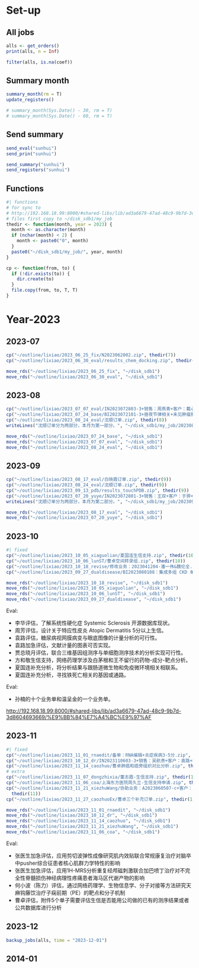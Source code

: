
# Set-up

## All jobs

```r
alls <- get_orders()
print(alls, n = Inf)

filter(alls, is.na(coef))
```

## Summary month

```r
summary_month(rm = T)
update_registers()

# summary_month(Sys.Date() - 30, rm = T)
# summary_month(Sys.Date() - 60, rm = T)
```

## Send summary

```r
send_eval("sunhui")
send_prin("sunhui")

send_summary("sunhui")
send_registers("sunhui")
```

## Functions

```r
#| functions
# for sync to
# http://192.168.18.99:8000/#shared-libs/lib/ad3a6679-47ad-48c9-9b7d-3d8604693669/%E9%BB%84%E7%A4%BC%E9%97%AF
# files first copy to ~/disk_sdb1/my_job
thedir <- function(month, year = 2023) {
  month <- as.character(month)
  if (nchar(month) < 2) {
    month <- paste0("0", month)
  }
  paste0("~/disk_sdb1/my_job/", year, month)
}

cp <- function(from, to) {
  if (!dir.exists(to)) {
    dir.create(to)
  }
  file.copy(from, to, T, T)
}
```

# Year-2023

## 2023-07

```r
cp("~/outline/lixiao/2023_06_25_fix/N2023062002.zip", thedir(7))
cp("~/outline/lixiao/2023_06_30_eval/results_chem_docking.zip", thedir(7))

move_rds("~/outline/lixiao/2023_06_25_fix", "~/disk_sdb1")
move_rds("~/outline/lixiao/2023_06_30_eval", "~/disk_sdb1")
```

## 2023-08

```r
cp("~/outline/lixiao/2023_07_07_eval/IN2023072803-3+销售：周燕青+客户：戴心怡+斑痕增生+生信分析.zip", thedir(8))
cp("~/outline/lixiao/2023_07_24_base/BI2023072101-3+昼夜节律相关+未见肿瘤报道+预后关联单细胞分析+3-5分.zip", thedir(8))
cp("~/outline/lixiao/2023_08_24_eval/沈顺订单.zip", thedir(8))
writeLines("沈顺订单分为两部分，本月为第一部分。", "~/disk_sdb1/my_job/202308/ps.txt")

move_rds("~/outline/lixiao/2023_07_24_base", "~/disk_sdb1")
move_rds("~/outline/lixiao/2023_07_07_eval", "~/disk_sdb1")
move_rds("~/outline/lixiao/2023_08_24_eval", "~/disk_sdb1")
```

## 2023-09

```r
cp("~/outline/lixiao/2023_08_17_eval/白晓霞订单.zip", thedir(9))
cp("~/outline/lixiao/2023_08_24_eval/沈顺订单.zip", thedir(9))
cp("~/outline/lixiao/2023_09_13_pdb/results_touchPDB.zip", thedir(9))
cp("~/outline/lixiao/2023_07_20_yuye/IN2023072801-3+销售：王双+客户：于骅+恶性肿瘤肌少症+2-3分.zip", thedir(9))
writeLines("沈顺订单分为两部分，本月为第二部分。", "~/disk_sdb1/my_job/202309/ps.txt")

move_rds("~/outline/lixiao/2023_08_17_eval", "~/disk_sdb1")
move_rds("~/outline/lixiao/2023_07_20_yuye", "~/disk_sdb1")
```

## 2023-10

```r
#| fixed
cp("~/outline/lixiao/2023_10_05_xiaguolian/夏国连生信支持.zip", thedir(10))
cp("~/outline/lixiao/2023_10_06_lunST/曹卓空间转录组.zip", thedir(10))
cp("~/outline/lixiao/2023_10_18_revise/修改业务：2023041204-潘一伟&魏伦全.zip", thedir(10))
cp("~/outline/lixiao/2023_09_27_dualdisease/BI2023080108：集成多组 CKD 单细胞数据集发现 IgA 相比于其它 CKD 的与 RCC 之间转化的更高风险.zip", thedir(10))

move_rds("~/outline/lixiao/2023_10_18_revise", "~/disk_sdb1")
move_rds("~/outline/lixiao/2023_10_05_xiaguolian", "~/disk_sdb1")
move_rds("~/outline/lixiao/2023_10_06_lunST", "~/disk_sdb1")
move_rds("~/outline/lixiao/2023_09_27_dualdisease", "~/disk_sdb1")
```

Eval:

- 李华评估，了解系统性硬化症 Systemic Sclerosis 开源数据库现状。
- 周芳评估，设计关于特应性皮炎 Atopic Dermatitis 5分以上生信。
- 袁路评估，糖尿病视网膜病变与眼底图像的计量分析的可行性。
- 袁路加急评估，文献计量的图表可否实现。
- 贾总晓月评估，联合三维基因组测序与单细胞测序技术的分析实现可行性。
- 方和敬生信支持，网络药理学涉及白茅根和王不留行的药物-成分-靶点分析。
- 夏国连补充分析，将分析结果与跟肠道微生物和免疫微环境相关相联系。
- 夏国连补充分析，寻找铁死亡相关的基因或通路。

Eval:

- 孙楠的十个业务单和温呈金的一个业务单。

<http://192.168.18.99:8000/#shared-libs/lib/ad3a6679-47ad-48c9-9b7d-3d8604693669/%E9%BB%84%E7%A4%BC%E9%97%AF>

## 2023-11

```r
#| fixed
cp("~/outline/lixiao/2023_11_01_rnaedit/备单：RNA编辑+炎症疾病3-5分.zip", thedir(11))
cp("~/outline/lixiao/2023_10_12_dr/IN2023110603-3+销售：吴航贵+客户：袁路+糖尿病视网膜病变+生信分析3-4分.zip", thedir(11))
cp("~/outline/lixiao/2023_11_14_caozhuo/曹卓肺癌和癌旁组织对比分析.zip", thedir(11))
# extra
cp("~/outline/lixiao/2023_11_07_dongzhixia/董志霞-生信支持.zip", thedir(11))
cp("~/outline/lixiao/2023_11_06_coa/上海东方医院周久立-生信支持申请.zip", thedir(11))
cp("~/outline/lixiao/2023_11_21_xiezhuWang/协助业务：A2023060507-c+客户：王益斐+销售：龙艳+脓毒症肠损伤+2-3分-生信分析.zip",
  thedir(11))
cp("~/outline/lixiao/2023_11_27_caozhuoEx/曹卓三个补充订单.zip", thedir(11))

move_rds("~/outline/lixiao/2023_11_01_rnaedit", "~/disk_sdb1")
move_rds("~/outline/lixiao/2023_10_12_dr", "~/disk_sdb1")
move_rds("~/outline/lixiao/2023_11_14_caozhuo", "~/disk_sdb1")
move_rds("~/outline/lixiao/2023_11_21_xiezhuWang", "~/disk_sdb1")
move_rds("~/outline/lixiao/2023_11_06_coa", "~/disk_sdb1")
```

Eval:

- 张医生加急评估，应用剪切波弹性成像研究肌内效贴联合常规康复治疗对脑卒中pusher综合征患者核心肌群力学特性的影响
- 张医生加急评估，应用1H-MRS分析重复经颅磁刺激联合加巴喷丁治疗对不完全性脊髓损伤神经病理性疼痛患者海马区代谢产物的影响
- 何小波（陈力）评估，通过网络药理学、生物信息学、分子对接等方法研究天麻钩藤饮治疗子痫前期（PE）的靶点和分子机制
- 曹卓评估，附件5个单子需要评估生信是否能用公司做的已有的测序结果或者公共数据库进行分析

## 2023-12

```r
backup_jobs(alls, time = "2023-12-01")
```

## 2014-01

```r
```
